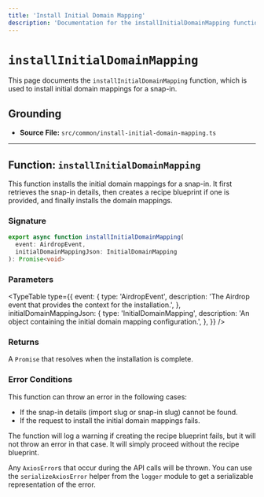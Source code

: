 ```yaml
---
title: 'Install Initial Domain Mapping'
description: 'Documentation for the installInitialDomainMapping function in the TypeScript SDK.'
---
```



# `installInitialDomainMapping`

This page documents the `installInitialDomainMapping` function, which is used to install initial domain mappings for a snap-in.

## Grounding

- **Source File:** `src/common/install-initial-domain-mapping.ts`

---

## Function: `installInitialDomainMapping`

This function installs the initial domain mappings for a snap-in. It first retrieves the snap-in details, then creates a recipe blueprint if one is provided, and finally installs the domain mappings.

### Signature

```typescript
export async function installInitialDomainMapping(
  event: AirdropEvent,
  initialDomainMappingJson: InitialDomainMapping
): Promise<void>
```

### Parameters

<TypeTable
  type={{
    event: {
      type: 'AirdropEvent',
      description: 'The Airdrop event that provides the context for the installation.',
    },
    initialDomainMappingJson: {
      type: 'InitialDomainMapping',
      description: 'An object containing the initial domain mapping configuration.',
    },
  }}
/>

### Returns

A `Promise` that resolves when the installation is complete.

### Error Conditions

This function can throw an error in the following cases:

- If the snap-in details (import slug or snap-in slug) cannot be found.
- If the request to install the initial domain mappings fails.

The function will log a warning if creating the recipe blueprint fails, but it will not throw an error in that case. It will simply proceed without the recipe blueprint.

Any `AxiosError`s that occur during the API calls will be thrown. You can use the `serializeAxiosError` helper from the `logger` module to get a serializable representation of the error.
